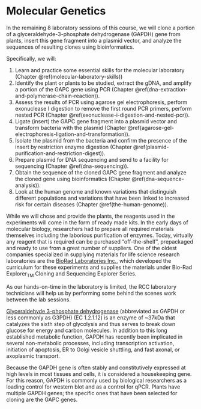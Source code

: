 # Molecular Genetics {-}

In the remaining 8 laboratory sessions of this course, we will clone a portion of a glyceraldehyde-3-phosphate dehydrogenase (GAPDH) gene from plants, insert this gene fragment into a plasmid vector, and analyze the sequences of resulting clones using bioinformatics.

Specifically, we will:

1. Learn and practice some essential skills for the molecular laboratory (Chapter \@ref(molecular-laboratory-skills))
1. Identify the plant or plants to be studied, extract the gDNA, and amplify a portion of the GAPC gene using PCR (Chapter \@ref(dna-extraction-and-polymerase-chain-reaction)).
2. Assess the results of PCR using agarose gel electrophoresis, perform exonuclease I digestion to remove the first round PCR primers, perform nested PCR (Chapter \@ref(exonuclease-i-digestion-and-nested-pcr)).
3. Ligate (insert) the GAPC gene fragment into a plasmid vector and transform bacteria with the plasmid (Chapter \@ref(agarose-gel-electrophoresis-ligation-and-transformation)).
4. Isolate the plasmid from the bacteria and confirm the presence of the insert by restriction enzyme digestion (Chapter \@ref(plasmid-purification-and-restriction-digest)).
5. Prepare plasmid for DNA sequencing and send to a facility for sequencing (Chapter \@ref(dna-sequencing)).
6. Obtain the sequence of the cloned GAPC gene fragment and analyze the cloned gene using bioinformatics (Chapter \@ref(dna-sequence-analysis)).
7. Look at the human genome and known variations that distinguish different populations and variations that have been linked to increased risk for certain diseases (Chapter \@ref(the-human-genome)).


While we will chose and provide the plants, the reagents used in the experiments will come in the form of ready made kits. In the early days of molecular biology, researchers had to prepare all required materials themselves including the laborious purification of enzymes. Today, virtually any reagent that is required can be purchased "off-the-shelf", prepackaged and ready to use from a great number of suppliers. One of the oldest companies specialized in supplying materials for life science research laboratories are the [BioRad Laboratories Inc.](https://en.wikipedia.org/wiki/Bio-Rad_Laboratories), which developed the curriculum for these experiments and supplies the materials under Bio-Rad Explorer~TM~ Cloning and Sequencing Explorer Series.

As our hands-on-time in the laboratory is limited, the RCC laboratory technicians will help us by performing some behind the scenes work between the lab sessions.


[Glyceraldehyde 3-phosphate dehydrogenase](https://en.wikipedia.org/wiki/Glyceraldehyde_3-phosphate_dehydrogenase) (abbreviated as GAPDH or less commonly as G3PDH) (EC 1.2.1.12) is an enzyme of ~37kDa that catalyzes the sixth step of glycolysis and thus serves to break down glucose for energy and carbon molecules. In addition to this long established metabolic function, GAPDH has recently been implicated in several non-metabolic processes, including transcription activation, initiation of apoptosis, ER to Golgi vesicle shuttling, and fast axonal, or axoplasmic transport.

Because the GAPDH gene is often stably and constitutively expressed at high levels in most tissues and cells, it is considered a housekeeping gene. For this reason, GAPDH is commonly used by biological researchers as a loading control for western blot and as a control for qPCR. Plants have multiple GAPDH genes; the specific ones that have been selected for cloning are the GAPC genes.

